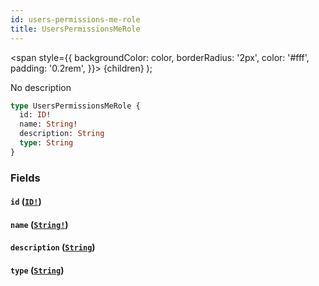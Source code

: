 ```yaml
---
id: users-permissions-me-role
title: UsersPermissionsMeRole
---
```


<span
style={{
      backgroundColor: color,
      borderRadius: '2px',
      color: '#fff',
      padding: '0.2rem',
    }}>
{children}
</span>
);

No description

```graphql
type UsersPermissionsMeRole {
  id: ID!
  name: String!
  description: String
  type: String
}
```

### Fields

#### `id` ([`ID!`](/v1/scalars/id))

#### `name` ([`String!`](/v1/scalars/string))

#### `description` ([`String`](/v1/scalars/string))

#### `type` ([`String`](/v1/scalars/string))
